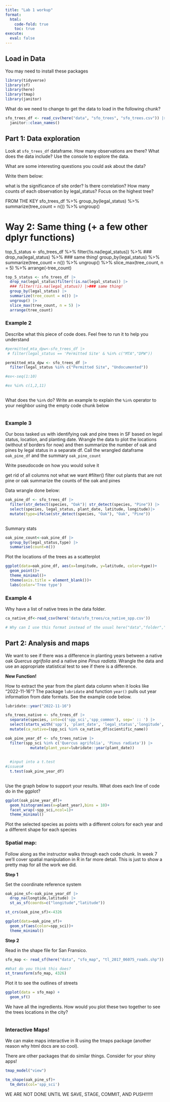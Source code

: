 ```yaml
---
title: "Lab 1 workup"
format: 
  html:
    code-fold: true
    toc: true
execute:
  eval: false
---
```


## Load in Data

You may need to install these packages

```r
library(tidyverse)
library(sf)
library(here)
library(tmap)
library(janitor)
```


What do we need to change to get the data to load in the following chunk?

```r
sfo_trees_df <- read_csv(here("data", "sfo_trees", "sfo_trees.csv")) |>
  janitor::clean_names()
```

## Part 1: Data exploration

Look at `sfo_trees_df` dataframe. How many observations are there? What does the data include? Use the console to explore the data.

What are some interesting questions you could ask about the data?

Write them below:

what is the significance of site order? 
Is there correlation? 
How many counts of each observation by legal_status? Focus on the highest tree? 

FROM THE KEY
sfo_trees_df %>% 
  group_by(legal_status) %>% 
  summarize(tree_count = n()) %>%
  ungroup()

# Way 2: Same thing (+ a few other dplyr functions)
top_5_status <- sfo_trees_df %>% 
  filter(!is.na(legal_status)) %>% 
  ### drop_na(legal_status) %>% ### same thing!
  group_by(legal_status) %>% 
  summarize(tree_count = n()) %>%
  ungroup() %>%
  slice_max(tree_count, n = 5) %>% 
  arrange(-tree_count)

```r
top_5_status <- sfo_trees_df |>
  drop_na(legal_status)filter(!is.na(legal_status)) |>
  ### filter(!is.na(legal_status)) |>### same thing!
  group_by(legal_status) |>
  summarize(tree_count = n()) |>
  ungroup() |>
  slice_max(tree_count, n = 5) |>
  arrange(tree_count)

```






### Example 2

Describe what this piece of code does. Feel free to run it to help you understand

```r
#permitted_mta_dpw<-sfo_trees_df |> 
 # filter(legal_status == 'Permitted Site' & %in% c("MTA","DPW"))

permitted_mta_dpw <- sfo_trees_df |>
  filter(legal_status %in% c("Permitted Site", "Undocumented"))

#ex<-seq(1:10)

#ex %in% c(1,2,11)  
  
```


What does the `%in%` do? Write an example to explain the `%in%` operator to your neighbor using the empty code chunk below

```r

```


### Example 3

Our boss tasked us with identifying oak and pine trees in SF based on legal status, location, and planting date. Wrangle the data to plot the locations (without sf borders for now) and then summarize the number of oak and pines by legal status in a separate df. Call the wrangled dataframe `oak_pine_df` and the summary `oak_pine_count`

Write pseudocode on how you would solve it

get rid of all columns not what we want #filter()
filter out plants that are not pine or oak
summarize the counts of the oak and pines






Data wrangle done below:


```r
oak_pine_df <- sfo_trees_df |> 
  filter(str_detect(species, "Oak")| str_detect(species, "Pine")) |> 
  select(species, legal_status, plant_date, latitude, longitude)|>
  mutate(type=ifelse(str_detect(species, "Oak"), "Oak", "Pine"))
  
```


Summary stats

```r
oak_pine_count<-oak_pine_df |> 
  group_by(legal_status,type) |>
  summarise(count=n())
```



Plot the locations of the trees as a scatterplot

```r
ggplot(data=oak_pine_df, aes(x=longitude, y=latitude, color=type))+
  geom_point()+
  theme_minimal()+
  theme(axis.title = element_blank())+
  labs(color='Tree type')
```



### Example 4

Why have a list of native trees in the data folder.

```r
ca_native_df<-read_csv(here('data/sfo_trees/ca_native_spp.csv'))

# Why can I use this format instead of the usual here("data","folder","file")?
```


## Part 2: Analysis and maps

We want to see if there was a difference in planting years between a native oak *Quercus agrifolia* and a native pine *Pinus radiata*. Wrangle the data and use an appropriate statistical test to see if there is a difference.



**New Function!**

How to extract the year from the plant data column when it looks like "2022-11-16"? The package `lubridate` and function `year()` pulls out year information from date formats.  See the example code below.

```r
lubridate::year("2022-11-16")
```


```r
sfo_trees_native <- sfo_trees_df |> 
  separate(species, into=c('spp_sci','spp_common'), sep=' :: ') |>
  select(starts_with('spp'), 'plant_date', 'legal_status','longitude','latitude')|>
  mutate(ca_native=(spp_sci %in% ca_native_df$scientific_name))
```



```r
oak_pine_year_df <- sfo_trees_native |>
  filter(spp_sci %in% c('Quercus agrifolia', 'Pinus radiata')) |>
           mutate(plant_year=lubridate::year(plant_date))
  
  
  #input into a t.test
#issues#
  t.test(oak_pine_year_df)
  
```


Use the graph below to support your results. What does each line of code do in the ggplot?

```r
ggplot(oak_pine_year_df)+
  geom_histogram(aes(x=plant_year),bins = 10)+
  facet_wrap(~spp_sci,ncol=1)+
  theme_minimal()
```


Plot the selected species as points with a different colors for each year and a different shape for each species

### Spatial map:

Follow along as the instructor walks through each code chunk. In week 7 we'll cover spatial manipulation in R in far more detail. This is just to show a pretty map for all the work we did.

**Step 1**

Set the coordinate reference system

```r
oak_pine_sf<-oak_pine_year_df |> 
  drop_na(longtide,latitude) |> 
  st_as_sf(coords=c("longitude","latitude"))

st_crs(oak_pine_sf)<-4326

ggplot(data=oak_pine_sf)+
  geom_sf(aes(color=spp_sci))+
  theme_minimal()
```


**Step 2**

Read in the shape file for San Fransico.

```r
sfo_map <- read_sf(here("data", "sfo_map", "tl_2017_06075_roads.shp"))

#What do you think this does?
st_transform(sfo_map, 4326)
```

Plot it to see the outlines of streets

```r
ggplot(data = sfo_map) +
  geom_sf()
```


We have all the ingredients. How would you plot these two together to see the trees locations in the city?

```r

```


### Interactive Maps!

We can make maps interactive in R using the tmaps package (another reason why html docs are so cool).

There are other packages that do similar things. Consider for your shiny apps!

```r
tmap_model("view")

tm_shape(oak_pine_sf)+
  tm_dots(col='spp_sci')
```



WE ARE NOT DONE UNTIL WE SAVE, STAGE, COMMIT, AND PUSH!!!!!!
